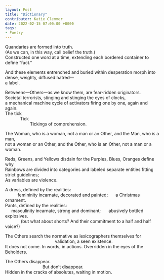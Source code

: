 ---
layout: Post
title: "Dictionary"
contributor: Katie Clemmer
date: 2022-02-15 07:00:00 +0000
tags: 
- Poetry
---
Quandaries are formed into truth.<br />
(As we can, in this way, call belief the truth.)<br />
Constructed one word at a time, extending each bordered container to define “fact.”

And these elements entrenched and buried within desperation morph into<br />
dense, weighty, diffused hatred&mdash;<br />
a label.
 
Betweens&mdash;Others&mdash;as we know them, are fear-ridden originators.<br />
Societal terrorists, stinging and stinging the eyes of clocks,<br />
a mechanical machine cycle of activators firing one by one, again and again.<br />
The tick<br />
<span style="padding-left: 3rem">Tick</span><br />
<span style="padding-left: 5rem">Tickings of comprehension.</span>

The Woman, who is a woman, not a man or an Other, and the Man, who is a man,<br />
not a woman or an Other, and the Other, who is an Other, not a man or a woman.

Reds, Greens, and Yellows disdain for the Purples, Blues, Oranges define why<br />
Rainbows are divided into categories and labeled separate entities fitting strict guidelines;<br />
As variables are violence.
 
A dress, defined by the realities:<br />
<span style="padding-left: 8%">femininity incarnate, decorated and painted;</span><span style="padding-left: 5%">a Christmas ornament.</span><br />
Pants, defined by the realities:<br />
<span style="padding-left: 4%">masculinity incarnate, strong and dominant;</span><span style="padding-left: 5%">abusively bottled explosives.</span><br />
<span style="padding-left: 10%">(but what about shorts? And their commitment to a half and half voice?)</span>
 
The Others search the normative as lexicographers themselves for<br />
<span style="padding-left: 32%">validation, a seen existence.</span><br />
It does not come. In words, in actions. Overridden in the eyes of the<br />
Beholders.
 
The Others disappear.<br />
<span style="padding-left: 24%">But don’t disappear.</span><br />
Hidden in the cracks of absolutes, waiting in motion.

